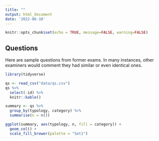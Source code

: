 ```yaml
---
title: ""
output: html_document
date: '2022-06-10'
---
```


```r
knitr::opts_chunk$set(echo = TRUE, message=FALSE, warning=FALSE)
```

## Questions  

Here are sample questions from former exams. In many instances, other examiners would comment they had similar or even identical ones. 

```r
library(tidyverse)

qs <- read_csv("data/qs.csv")
qs %>% 
  select(-id) %>% 
  knitr::kable()

summary <- qs %>% 
  group_by(typology, category) %>% 
  summarise(n = n())

ggplot(summary, aes(typology, n, fill = category)) +
  geom_col() +
  scale_fill_brewer(palette = "Set1")

```

